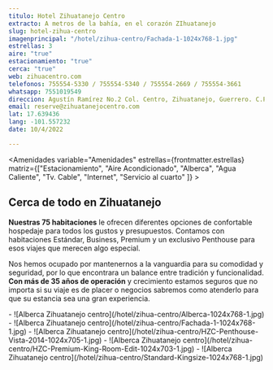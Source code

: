 ```yaml
---
titulo: Hotel Zihuatanejo Centro
extracto: A metros de la bahía, en el corazón ZIhuatanejo 
slug: hotel-zihua-centro
imagenprincipal: "/hotel/zihua-centro/Fachada-1-1024x768-1.jpg"
estrellas: 3
aire: "true"
estacionamiento: "true"
cerca: "true"
web: zihuacentro.com
telefonos: 755554-5330 / 755554-5340 / 755554-2669 / 755554-3661 
whatsapp: 7551019549
direccion: Agustín Ramírez No.2 Col. Centro, Zihuatanejo, Guerrero. C.P.40880
email: reserve@zihuatanejocentro.com
lat: 17.639436
lang: -101.557232
date: 10/4/2022

---
```


<Amenidades variable="Amenidades" estrellas={frontmatter.estrellas} matriz={["Estacionamiento", "Aire Acondicionado", "Alberca", "Agua Caliente", "Tv. Cable", "Internet", "Servicio al cuarto" ]} > 


## Cerca de todo en Zihuatanejo

**Nuestras 75 habitaciones** le ofrecen diferentes opciones de confortable hospedaje para todos los gustos y presupuestos. Contamos con habitaciones Estándar, Business, Premium y un exclusivo Penthouse para esos viajes que merecen algo especial.

Nos hemos ocupado por mantenernos a la vanguardia para su comodidad y seguridad, por lo que encontrara un balance entre tradición y funcionalidad. **Con más de 35 años de operación** y crecimiento estamos seguros que no importa si su viaje es de placer o negocios sabremos como atenderlo para que su estancia sea una gran experiencia.

</Amenidades>

<Galeria>
- ![Alberca Zihuatanejo centro](/hotel/zihua-centro/Alberca-1024x768-1.jpg)
- ![Alberca Zihuatanejo centro](/hotel/zihua-centro/Fachada-1-1024x768-1.jpg)
- ![Alberca Zihuatanejo centro](/hotel/zihua-centro/HZC-Penthouse-Vista-2014-1024x705-1.jpg)
- ![Alberca Zihuatanejo centro](/hotel/zihua-centro/HZC-Premium-King-Room-Edit-1024x703-1.jpg)
- ![Alberca Zihuatanejo centro](/hotel/zihua-centro/Standard-Kingsize-1024x768-1.jpg)
</Galeria>